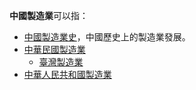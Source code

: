 '''中國製造業'''可以指：
* [[中國製造業史|中國製造業史]]，中國歷史上的製造業發展。
* [[中華民國製造業|中華民國製造業]]
** [[台灣經濟史#戰後時期（1945至今）|臺灣製造業]]
* [[中华人民共和国工业#制造业|中華人民共和國製造業]]

{{disambig|Z|Cat=五字消歧义}}